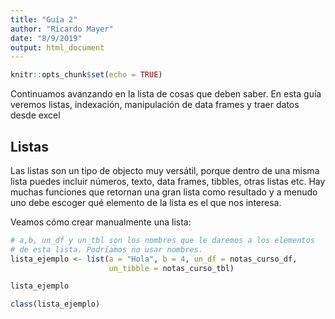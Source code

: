 ```yaml
---
title: "Guía 2"
author: "Ricardo Mayer"
date: "8/9/2019"
output: html_document
---
```


```r
knitr::opts_chunk$set(echo = TRUE)
```

Continuamos avanzando en la lista de cosas que deben saber. En esta guía veremos listas, indexación, manipulación de data frames y traer datos desde excel

## Listas
Las listas son un tipo de objecto muy versátil, porque dentro de una misma lista puedes incluir números, texto, data frames, tibbles, otras listas etc. Hay muchas funciones que retornan una gran lista como resultado y a menudo uno debe escoger qué elemento de la lista es el que nos interesa.

Veamos cómo crear manualmente una lista:

```r

# a,b, un_df y un_tbl son los nombres que le daremos a los elementos
# de esta lista. Podríamos no usar nombres.
lista_ejemplo <- list(a = "Hola", b = 4, un_df = notas_curso_df, 
                      un_tibble = notas_curso_tbl)

lista_ejemplo

class(lista_ejemplo)

```




